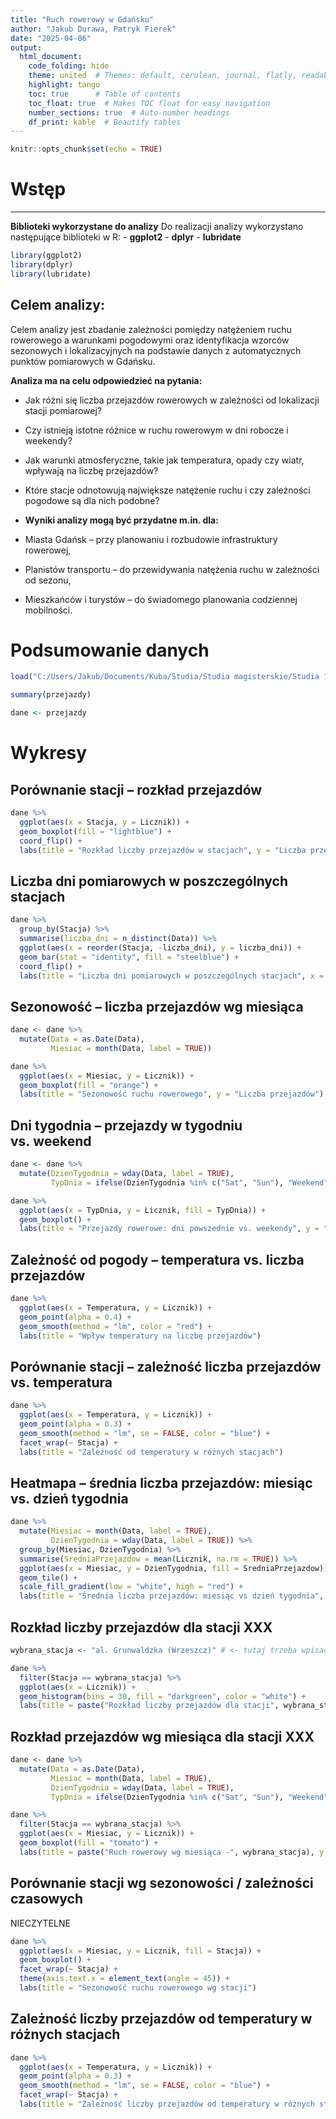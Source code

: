 ---
title: "Ruch rowerowy w Gdańsku"
author: "Jakub Durawa, Patryk Fierek"
date: "2025-04-06"
output:
  html_document:
    code_folding: hide
    theme: united  # Themes: default, cerulean, journal, flatly, readable
    highlight: tango
    toc: true      # Table of contents
    toc_float: true  # Makes TOC float for easy navigation
    number_sections: true  # Auto-number headings
    df_print: kable  # Beautify tables
---

```{r setup, include=FALSE}
knitr::opts_chunk$set(echo = TRUE)
```


# Wstęp

---
 **Biblioteki wykorzystane do analizy**
Do realizacji analizy wykorzystano następujące biblioteki w R:
- **ggplot2**
- **dplyr**
- **lubridate**


```{r, echo=FALSE, message= FALSE, warning= FALSE}
library(ggplot2)
library(dplyr)
library(lubridate)
```
## Celem analizy:

Celem analizy jest zbadanie zależności pomiędzy natężeniem ruchu rowerowego a warunkami pogodowymi oraz identyfikacja wzorców sezonowych i lokalizacyjnych na podstawie danych z automatycznych punktów pomiarowych w Gdańsku.

**Analiza ma na celu odpowiedzieć na pytania:**

- Jak różni się liczba przejazdów rowerowych w zależności od lokalizacji stacji pomiarowej?

- Czy istnieją istotne różnice w ruchu rowerowym w dni robocze i weekendy?

- Jak warunki atmosferyczne, takie jak temperatura, opady czy wiatr, wpływają na liczbę przejazdów?

- Które stacje odnotowują największe natężenie ruchu i czy zależności pogodowe są dla nich podobne?

- **Wyniki analizy mogą być przydatne m.in. dla:**

- Miasta Gdańsk – przy planowaniu i rozbudowie infrastruktury rowerowej,

- Planistów transportu – do przewidywania natężenia ruchu w zależności od sezonu,

- Mieszkańców i turystów – do świadomego planowania codziennej mobilności.



# Podsumowanie danych

```{r Ładowanie danych, echo=FALSE, message=FALSE, warning=FALSE}
load("C:/Users/Jakub/Documents/Kuba/Studia/Studia magisterskie/Studia 10 semestr/Zaawansowane metody wizualizacji danych/przejazdy.RData")

```

```{r}
summary(przejazdy)
```

```{r}
dane <- przejazdy
```

# Wykresy

## Porównanie stacji – rozkład przejazdów

```{r}
dane %>%
  ggplot(aes(x = Stacja, y = Licznik)) +
  geom_boxplot(fill = "lightblue") +
  coord_flip() +
  labs(title = "Rozkład liczby przejazdów w stacjach", y = "Liczba przejazdów")

```


## Liczba dni pomiarowych w poszczególnych stacjach
```{r}

dane %>%
  group_by(Stacja) %>%
  summarise(liczba_dni = n_distinct(Data)) %>%
  ggplot(aes(x = reorder(Stacja, -liczba_dni), y = liczba_dni)) +
  geom_bar(stat = "identity", fill = "steelblue") +
  coord_flip() +
  labs(title = "Liczba dni pomiarowych w poszczególnych stacjach", x = "Stacja", y = "Liczba dni")

```
## Sezonowość – liczba przejazdów wg miesiąca
```{r}
dane <- dane %>%
  mutate(Data = as.Date(Data),
         Miesiac = month(Data, label = TRUE))

dane %>%
  ggplot(aes(x = Miesiac, y = Licznik)) +
  geom_boxplot(fill = "orange") +
  labs(title = "Sezonowość ruchu rowerowego", y = "Liczba przejazdów")

```

## Dni tygodnia – przejazdy w tygodniu vs. weekend
```{r}
dane <- dane %>%
  mutate(DzienTygodnia = wday(Data, label = TRUE),
         TypDnia = ifelse(DzienTygodnia %in% c("Sat", "Sun"), "Weekend", "Dzień powszedni"))

dane %>%
  ggplot(aes(x = TypDnia, y = Licznik, fill = TypDnia)) +
  geom_boxplot() +
  labs(title = "Przejazdy rowerowe: dni powszednie vs. weekendy", y = "Liczba przejazdów")

```

## Zależność od pogody – temperatura vs. liczba przejazdów

```{r}
dane %>%
  ggplot(aes(x = Temperatura, y = Licznik)) +
  geom_point(alpha = 0.4) +
  geom_smooth(method = "lm", color = "red") +
  labs(title = "Wpływ temperatury na liczbę przejazdów")

```
## Porównanie stacji – zależność liczba przejazdów vs. temperatura
```{r}
dane %>%
  ggplot(aes(x = Temperatura, y = Licznik)) +
  geom_point(alpha = 0.3) +
  geom_smooth(method = "lm", se = FALSE, color = "blue") +
  facet_wrap(~ Stacja) +
  labs(title = "Zależność od temperatury w różnych stacjach")

```

## Heatmapa – średnia liczba przejazdów: miesiąc vs. dzień tygodnia
```{r}
dane %>%
  mutate(Miesiac = month(Data, label = TRUE),
         DzienTygodnia = wday(Data, label = TRUE)) %>%
  group_by(Miesiac, DzienTygodnia) %>%
  summarise(SredniaPrzejazdow = mean(Licznik, na.rm = TRUE)) %>%
  ggplot(aes(x = Miesiac, y = DzienTygodnia, fill = SredniaPrzejazdow)) +
  geom_tile() +
  scale_fill_gradient(low = "white", high = "red") +
  labs(title = "Średnia liczba przejazdów: miesiąc vs dzień tygodnia", fill = "Przejazdy")

```

## Rozkład liczby przejazdów dla stacji XXX
```{r}
wybrana_stacja <- "al. Grunwaldzka (Wrzeszcz)" # <- tutaj trzeba wpisać konkretną nazwę

dane %>%
  filter(Stacja == wybrana_stacja) %>%
  ggplot(aes(x = Licznik)) +
  geom_histogram(bins = 30, fill = "darkgreen", color = "white") +
  labs(title = paste("Rozkład liczby przejazdów dla stacji", wybrana_stacja), x = "Liczba przejazdów", y = "Dni")

```


## Rozkład przejazdów wg miesiąca dla stacji XXX
```{r}
dane <- dane %>%
  mutate(Data = as.Date(Data),
         Miesiac = month(Data, label = TRUE),
         DzienTygodnia = wday(Data, label = TRUE),
         TypDnia = ifelse(DzienTygodnia %in% c("Sat", "Sun"), "Weekend", "Dzień powszedni"))

dane %>%
  filter(Stacja == wybrana_stacja) %>%
  ggplot(aes(x = Miesiac, y = Licznik)) +
  geom_boxplot(fill = "tomato") +
  labs(title = paste("Ruch rowerowy wg miesiąca -", wybrana_stacja), y = "Liczba przejazdów")
```

## Porównanie stacji wg sezonowości / zależności czasowych

NIECZYTELNE
```{r}
dane %>%
  ggplot(aes(x = Miesiac, y = Licznik, fill = Stacja)) +
  geom_boxplot() +
  facet_wrap(~ Stacja) +
  theme(axis.text.x = element_text(angle = 45)) +
  labs(title = "Sezonowość ruchu rowerowego wg stacji")
```

## Zależność liczby przejazdów od temperatury w różnych stacjach
```{r}
dane %>%
  ggplot(aes(x = Temperatura, y = Licznik)) +
  geom_point(alpha = 0.3) +
  geom_smooth(method = "lm", se = FALSE, color = "blue") +
  facet_wrap(~ Stacja) +
  labs(title = "Zależność liczby przejazdów od temperatury w różnych stacjach")
```




